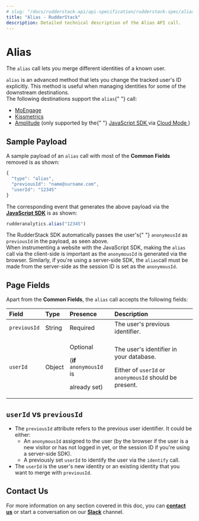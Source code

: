```yaml
---
# slug: "/docs/rudderstack-api/api-specification/rudderstack-spec/alias"
title: "Alias - RudderStack"
description: Detailed technical description of the Alias API call.
---
```


# Alias

The `alias` call lets you merge different identities of a known user.

<div class="infoBlock">
<code class="inline-code">alias</code> is an advanced method that lets you change the tracked user's ID explicitly. This method is useful when managing identities for some of the downstream destinations.

</div>

<div class="successBlock">
  The following destinations support the <code class="inline-code">alias</code>{" "}
  call:
  <ul>
    <li>
      <a href="../../../destinations/marketing/moengage">MoEngage</a>
    </li>
    <li>
      <a href="../../../destinations/analytics/kissmetrics">Kissmetrics</a>
    </li>
    <li>
      <a href="../../../destinations/analytics/amplitude">Amplitude</a> (only
      supported by the{" "}
      <a href="../../../stream-sources/rudderstack-sdk-integration-guides/rudderstack-javascript-sdk">
        JavaScript SDK
      </a>
      via <a href="../../../connections/rudderstack-connection-modes#cloud-mode">
        Cloud Mode
      </a>)
    </li>
  </ul>
</div>

## Sample Payload

A sample payload of an `alias` call with most of the **Common Fields** removed is as shown:

```javascript
{
  "type": "alias",
  "previousId": "name@surname.com",
  "userId": "12345"
}
```

The corresponding event that generates the above payload via the [**JavaScript SDK**](../../../stream-sources/rudderstack-sdk-integration-guides/rudderstack-javascript-sdk/) is as shown:

```javascript
rudderanalytics.alias("12345")
```

<div class="successBlock">
  The RudderStack SDK automatically passes the user's{" "}
  <code class="inline-code">anonymousId</code> as
  <code class="inline-code">previousId</code> in the payload, as seen above.
</div>

<div class="warningBlock">
When instrumenting a website with the JavaScript SDK, making the <code class="inline-code">alias</code> call via the client-side is important as the <code class="inline-code">anonymousId</code> is generated via the browser. Similarly, if you're using a server-side SDK, the <code class="inline-code">alias</code>call must be made from the server-side as the session ID is set as the <code class="inline-code">anonymousId</code>.

</div>

## Page Fields

Apart from the **Common Fields**, the `alias` call accepts the following fields:

<table>
  <thead>
    <tr>
      <th style="text-align:left">
        <b>Field</b>
      </th>
      <th style="text-align:left">
        <b>Type</b>
      </th>
      <th style="text-align:left">
        <b>Presence</b>
      </th>
      <th style="text-align:left">
        <b>Description</b>
      </th>
    </tr>
  </thead>
  <tbody>
    <tr>
      <td style="text-align:left">
        <code>previousId</code>
      </td>
      <td style="text-align:left">String</td>
      <td style="text-align:left">Required</td>
      <td style="text-align:left">The user&apos;s previous identifier.</td>
    </tr>
    <tr>
      <td style="text-align:left">
        <code>userId</code>
      </td>
      <td style="text-align:left">Object</td>
      <td style="text-align:left">
        <p>Optional</p>
        <p>
          (<b>if</b> <code>anonymousId</code> is
        </p>
        <p>already set)</p>
      </td>
      <td style="text-align:left">
        <p>The user&apos;s identifier in your database.</p>
        <p>
          Either of <code>userId</code> or <code>anonymousId</code> should be
          present.
        </p>
      </td>
    </tr>
  </tbody>
</table>

## `userId` vs `previousId`

- The `previousId` attribute refers to the previous user identifier. It could be either:
  - An `anonymousId` assigned to the user \(by the browser if the user is a new visitor or has not logged in yet, or the session ID if you're using a server-side SDK\).
  - A previously set `userId` to identify the user via the `identify` call.
- The `userId` is the user's new identity or an existing identity that you want to merge with `previousId`.

## Contact Us

For more information on any section covered in this doc, you can [**contact us**](mailto:%20docs@rudderstack.com) or start a conversation on our [**Slack**](https://resources.rudderstack.com/join-rudderstack-slack) channel.
